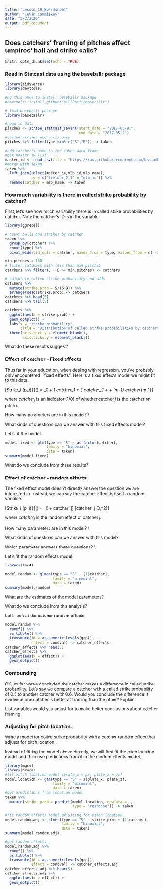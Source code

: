 ```yaml
---
title: "Lesson_19_Boardsheet"
author: "Kevin Cummiskey"
date: "3/3/2020"
output: pdf_document
---
```


## Does catchers' framing of pitches affect umpires' ball and strike calls?

```r
knitr::opts_chunk$set(echo = TRUE)
```

### Read in Statcast data using the baseballr package

```r
library(tidyverse)
library(devtools)

#Do this once to install baseballr package
#devtools::install_github("BillPetti/baseballr")

# load baseballr package
library(baseballr)

#read in data
pitches <- scrape_statcast_savant(start_date = "2017-05-01",
                                  end_date = "2017-05-2")
#called strikes and balls only
pitches %>% filter(type %in% c("S","B")) -> taken

#add catcher's name to the taken data.frame
#get master ID list
master_id <- read_csv(file = "https://raw.githubusercontent.com/beanumber/baseball_R/master/data/masterid.csv")
#merge with taken
taken %>% 
  left_join(select(master_id,mlb_id,mlb_name),
            by = c("fielder_2_1" = "mlb_id")) %>% 
  rename(catcher = mlb_name) -> taken

```

### How much variability is there in called strike probability by catcher?

First, let's see how much variability there is in called strike probabilities by catcher.  Note the catcher's ID is in the \texttt{fielder\_2\_1} variable. 

```r
library(ggrepel)

# count balls and strikes by catcher
taken %>% 
  group_by(catcher) %>% 
  count(type) %>% 
  pivot_wider(id_cols = catcher, names_from = type, values_from = n) -> catchers

min.pitches = 100
# filter catchers with less than min.pitches
catchers %>% filter(S + B >= min.pitches) -> catchers

# calculate called strike probability and odds
catchers %>% 
  mutate(strike.prob = S/(S+B)) %>% 
  arrange(desc(strike.prob))-> catchers
catchers %>% head(5)
catchers %>% tail(5)
```


```r
catchers %>% 
  ggplot(aes(x = strike.prob)) +
  geom_dotplot() +
  labs(x = "strike probability",
       title = "Distribution of called strike probabilities by catcher") +
  theme(axis.text.y = element_blank(),
        axis.ticks.y = element_blank())
```

What do these results suggest?

\vspace{1in}

### Effect of catcher - Fixed effects

Thus far in your education, when dealing with regression, you've probably only encountered ``fixed effects".  Here is a fixed effects model we might fit to this data.

\[Strike_i \sim \text{Bernoulli}(p_i)\]
\[\log\left(\frac{p}{1-p}\right) = \beta_0 + \beta_1 catcher_1 + \beta_2 catcher_2 + \cdots + \beta_{m-1} catcher_{m-1}\]

where $catcher_j$ is an indicator (1/0) of whether catcher $j$ is the catcher on pitch $i$.

How many parameters are in this model? \\

What kinds of questions can we answer with this fixed effects model?

\vspace{1in}

Let's fit the model.

```r
model.fixed <- glm(type == "S" ~ as.factor(catcher), 
                   family = "binomial", 
                   data = taken)
summary(model.fixed)
```

What do we conclude from these results?

\vspace{1in}

### Effect of catcher - random effects

The fixed effect model doesn't directly answer the question we are interested in.  Instead, we can say the catcher effect is itself a random variable.  

\[Strike_i \sim \text{Bernoulli}(p_i)\]
\[\log\left(\frac{p}{1-p}\right) = \beta_0 + catcher_j\]
\[catcher_j \sim \text{Normal}(0,\sigma^2)\]

where $catcher_j$ is the random effect of catcher $j$.

How many parameters are in this model? \\

What kinds of questions can we answer with this model? 

\vspace{1in}

Which parameter answers these questions? \\

Let's fit the random effects model.

```r
library(lme4)

model.random <- glmer(type == "S" ~ (1|catcher), 
                      family = "binomial",
                      data = taken)
summary(model.random)
```

What are the estimates of the model parameters? 

\vspace{0.5in}

What do we conclude from this analysis? 

\vspace{0.5in}

Let's look at the catcher random effects.

```r
model.random %>%
  ranef() %>% 
  as.tibble() %>% 
  transmute(id = as.numeric(levels(grp)),
            effect = condval) -> catcher_effects
catcher_effects %>% head(5)
catcher_effects %>% 
  ggplot(aes(x = effect)) +
  geom_dotplot()
```

### Confounding

OK, so far we've concluded the catcher makes a difference in called strike probability.  Let's say we compare a catcher with a called strike probability of 0.5 to another catcher with 0.6.  Would you conclude the difference is evidence one catcher is better at framing than the other? Explain.

\vspace{1in}

List variables would you adjust for to make better conclusions about catcher framing.

\vspace{0.5in}

### Adjusting for pitch location.

Write a model for called strike probability with a catcher random effect that adjusts for pitch location.

\vspace{1in}

Instead of fitting the model above directly, we will first fit the pitch location model and then use predictions from it in the random effects model. 

```r
library(mgcv)
library(broom)
#fit pitch location model (plate_x = px, plate_z = pz)
model.location <- gam(type == "S" ~ s(plate_x, plate_z),
                      family = "binomial",
                      data = taken)
#get predictions from location model
taken %>% 
  mutate(strike_prob = predict(model.location, newdata = .,
                               type = "response")) -> taken

#fit random effects model adjusting for pitch location
model.random.adj <- glmer(type == "S" ~ strike_prob + (1|catcher),
                          family = "binomial",
                          data = taken)
summary(model.random.adj)

#get random effects
model.random.adj %>%
  ranef() %>% 
  as.tibble() %>% 
  transmute(id = as.numeric(levels(grp)),
            effect = condval) -> catcher_effects.adj
catcher_effects.adj %>% head(5)
catcher_effects.adj %>% 
  ggplot(aes(x = effect)) +
  geom_dotplot() 
```
